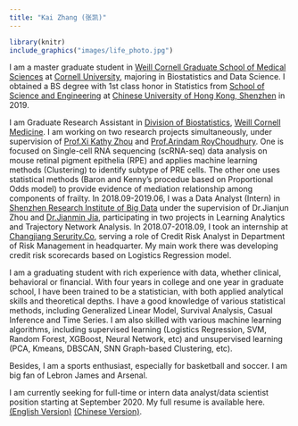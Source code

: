---
title: "Kai Zhang (张凯)"
---

```{r, out.width = '60%', fig.align='center', echo = FALSE}
library(knitr)
include_graphics("images/life_photo.jpg")
```


I am a master graduate student in [Weill Cornell Graduate School of Medical Sciences](https://gradschool.weill.cornell.edu) at [Cornell University](https://www.cornell.edu), majoring in Biostatistics and Data Science. I obtained a BS degree with 1st class honor in Statistics from [School of Science and Engineering](https://sse.cuhk.edu.cn/en) at [Chinese University of Hong Kong, Shenzhen](https://www.cuhk.edu.cn/en) in 2019. 

I am Graduate Research Assistant in [Division of Biostatistics](https://phs.weill.cornell.edu/research-collaboration/our-divisions/biostatistics), [Weill Cornell Medicine](https://weill.cornell.edu/). I am working on two research projects simultaneously, under supervision of [Prof.Xi Kathy Zhou](http://vivo.med.cornell.edu/display/cwid-kaz2004) and [Prof.Arindam RoyChoudhury](http://vivo.med.cornell.edu/display/cwid-arr2014). One is focused on Single-cell RNA sequencing (scRNA-seq) data analysis on mouse retinal pigment epithelia (RPE) and applies machine learning methods (Clustering) to identify subtype of PRE cells. The other one uses statistical methods (Baron and Kenny's procedue based on Proportional Odds model) to provide evidence of mediation relationship among components of frailty. In 2018.09-2019.06, I was a Data Analyst (Intern) in [Shenzhen Research Institute of Big Data](http://www.sribd.cn/index.php/en) under the supervision of Dr.Jianjun Zhou and [Dr.Jianmin Jia](https://myweb.cuhk.edu.cn/jmjia), participating in two projects in Learning Analytics and Trajectory Network Analysis. In 2018.07-2018.09, I took an internship at [Changjiang Serurity.Co](https://www.95579.com/), serving a role of Credit Risk Analyst in Department of Risk Management in headquarter. My main work there was developing credit risk scorecards based on Logistics Regression model.

I am a graduating student with rich experience with data, whether clinical, behavioral or financial. With four years in college and one year in graduate school, I have been trained to be a statistician, with both applied analytical skills and theoretical depths. I have a good knowledge of various statistical methods, including Generalized Linear Model, Survival Analysis, Casual Inference and Time Series. I am also skilled with various machine learning algorithms, including supervised learning (Logistics Regression, SVM, Random Forest, XGBoost, Neural Network, etc) and unsupervised learning (PCA, Kmeans, DBSCAN, SNN Graph-based Clustering, etc).   

Besides, I am a sports enthusiast, especially for basketball and soccer. I am big fan of Lebron James and Arsenal.

I am currently seeking for full-time or intern data analyst/data scientist position starting at September 2020. My full resume is available here. [(English Version)](files/Resume-KaiZhang-ChineseVersion.pdf) [(Chinese Version)](files/Resume-KaiZhang-ChineseVersion.pdf).